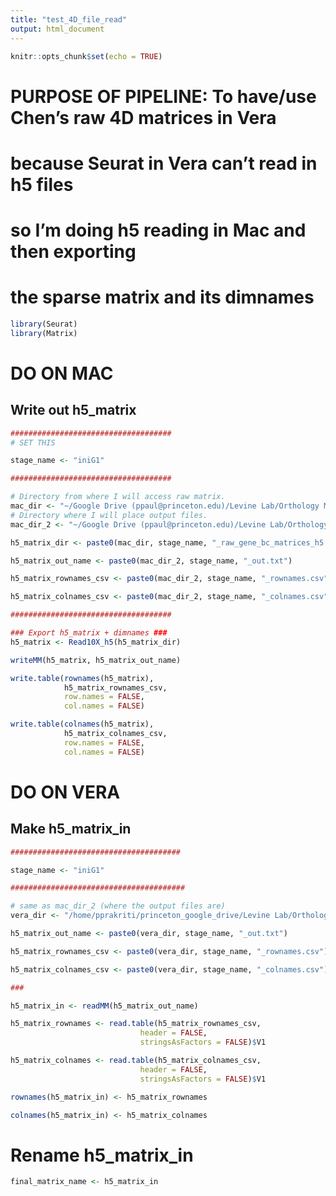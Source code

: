 ```yaml
---
title: "test_4D_file_read"
output: html_document
---
```


```r
knitr::opts_chunk$set(echo = TRUE)
```

# PURPOSE OF PIPELINE: To have/use Chen's raw 4D matrices in Vera
#                      because Seurat in Vera can't read in h5 files
#                      so I'm doing h5 reading in Mac and then exporting
#                      the sparse matrix and its dimnames

```r
library(Seurat)
library(Matrix)
```

# DO ON MAC
## Write out h5_matrix
```r

####################################
# SET THIS 

stage_name <- "iniG1"

####################################

# Directory from where I will access raw matrix.
mac_dir <- "~/Google Drive (ppaul@princeton.edu)/Levine Lab/Orthology Maps/h5_munging/4D_GSE131155_RAW/GSM3764764_"
# Directory where I will place output files.
mac_dir_2 <- "~/Google Drive (ppaul@princeton.edu)/Levine Lab/Orthology Maps/h5_munging/h5_munging_output_files/"

h5_matrix_dir <- paste0(mac_dir, stage_name, "_raw_gene_bc_matrices_h5.h5")

h5_matrix_out_name <- paste0(mac_dir_2, stage_name, "_out.txt")

h5_matrix_rownames_csv <- paste0(mac_dir_2, stage_name, "_rownames.csv")

h5_matrix_colnames_csv <- paste0(mac_dir_2, stage_name, "_colnames.csv")

####################################

### Export h5_matrix + dimnames ### 
h5_matrix <- Read10X_h5(h5_matrix_dir)

writeMM(h5_matrix, h5_matrix_out_name)

write.table(rownames(h5_matrix),
            h5_matrix_rownames_csv,
            row.names = FALSE,
            col.names = FALSE)

write.table(colnames(h5_matrix), 
            h5_matrix_colnames_csv,
            row.names = FALSE,
            col.names = FALSE)
```

# DO ON VERA
## Make h5_matrix_in
```r

###################################### 

stage_name <- "iniG1"

#######################################

# same as mac_dir_2 (where the output files are)
vera_dir <- "/home/pprakriti/princeton_google_drive/Levine Lab/Orthology Maps/h5_munging/h5_munging_output_files/"

h5_matrix_out_name <- paste0(vera_dir, stage_name, "_out.txt")

h5_matrix_rownames_csv <- paste0(vera_dir, stage_name, "_rownames.csv")

h5_matrix_colnames_csv <- paste0(vera_dir, stage_name, "_colnames.csv")

###

h5_matrix_in <- readMM(h5_matrix_out_name)

h5_matrix_rownames <- read.table(h5_matrix_rownames_csv,
                             header = FALSE,
                             stringsAsFactors = FALSE)$V1

h5_matrix_colnames <- read.table(h5_matrix_colnames_csv,
                             header = FALSE,
                             stringsAsFactors = FALSE)$V1

rownames(h5_matrix_in) <- h5_matrix_rownames

colnames(h5_matrix_in) <- h5_matrix_colnames
```


# Rename h5_matrix_in
```r
final_matrix_name <- h5_matrix_in
```

